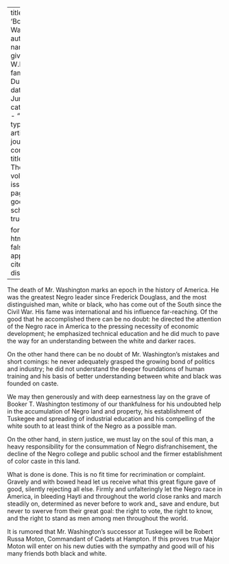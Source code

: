 
---
title: 'Booker T. Washington'
author:
  - name:
      given: W.E.B.
      family: Du Bois
date: Jun. 1915
categories: 
  - ""
citation: 
  type: article-journal
  container-title: The Crisis
  volume: 11
  issue: 2
  page: 82
google-scholar: true

format:
  html:
    toc: false
    appendix-cite-as: display
---


<!--![Booker T. Washington](https://upload.wikimedia.org/wikipedia/commons/1/1b/Booker_T_Washington_retouched_flattened-crop.jpg)-->

The death of Mr. Washington marks an epoch in the history of America. He was the greatest Negro leader since Frederick Douglass, and the most distinguished man, white or black, who has come out of the South since the Civil War. His fame was international and his influence far-reaching. Of the good that he accomplished there can be no doubt: he directed the attention of the Negro race in America to the pressing necessity of economic development; he emphasized technical education and he did much to pave the way for an understanding between the white and darker races.

On the other hand there can be no doubt of Mr. Washington's mistakes and short comings: he never adequately grasped the growing bond of politics and industry; he did not understand the deeper foundations of human training and his basis of better understanding between white and black was founded on caste.

We may then generously and with deep earnestness lay on the grave of Booker T. Washington testimony of our thankfulness for his undoubted help in the accumulation of Negro land and property, his establishment of Tuskegee and spreading of industrial education and his compelling of the white south to at least think of the Negro as a possible man.

On the other hand, in stern justice, we must lay on the soul of this man, a heavy responsibility for the consummation of Negro disfranchisement, the decline of the Negro college and public school and the firmer establishment of color caste in this land.

What is done is done. This is no fit time for recrimination or complaint. Gravely and with bowed head let us receive what this great figure gave of good, silently rejecting all else. Firmly and unfalteringly let the Negro race in America, in bleeding Hayti and throughout the world close ranks and march steadily on, determined as never before to work and_ save and endure, but never to swerve from their great goal: the right to vote, the right to know, and the right to stand as men among men throughout the world.

It is rumored that Mr. Washington's successor at Tuskegee will be Robert Russa Moton, Commandant of Cadets at Hampton. If this proves true Major Moton will enter on his new duties with the sympathy and good will of his many friends both black and white.

